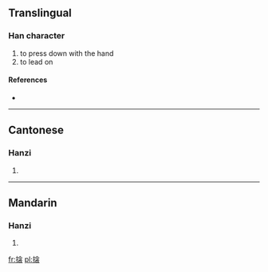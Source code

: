 ==Translingual==

===Han character===
{{Han char|rn=64|rad=手|as=10|sn=13|four=|canj=手人戈女 (QOIV)}}

# to press down with the hand
# to lead on

====References====
* {{Han ref|kx=0445.370|dkj=12448|dj=0796.170|hdz=31934.040|uh=6407|ud=25607}}

----

==Cantonese==

===Hanzi===
{{yue-hanzi|jyut=gam<sup>6</sup>|y=gahm}}

# {{defn|lang=yue|sort=手10}}

----

==Mandarin==

===Hanzi===
{{cmn-hanzi|pin=[[qìn]] ([[qin4]])|wg=ch'in<sup>4</sup>}}

# {{defn|lang=cmn|sort=手10}}

[[fr:搇]]
[[pl:搇]]